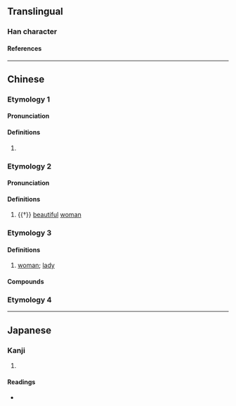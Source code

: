 {{character info/new}}
==Translingual==

===Han character===
{{Han char|rn=38|rad=女|as=06|sn=9|four=48450|canj=VOQ|ids=⿰女年}}

====References====
{{Han ref|kx=0260.180|dkj=06225|dj=0526.170|hdz=21044.120|uh=59E9}}

----

==Chinese==
{{zh-forms}}

===Etymology 1===

====Pronunciation====
{{zh-pron
|m=nián
|c=nin4
|cat=pn
}}

====Definitions====
{{zh-hanzi}}

# {{n-g|Used in female personal names.}}

===Etymology 2===

====Pronunciation====
{{zh-pron
|m=niàn
|c=nin6
|cat=n
}}

====Definitions====
{{zh-hanzi}}

# {{†}} [[beautiful]] [[woman]]

===Etymology 3===

====Definitions====
{{zh-hanzi}}

# {{lb|zh|Hainanese}} [[woman]]; [[lady]]

====Compounds====
{{zh-der|婆姩|婆姩儂|裁縫姩|廚房姩|東家姩|官姩|伯姩|嬸姩|大姩|妗姩|細姩|爹姩|親家姩}}

===Etymology 4===
{{zh-see|𢆡}}

----

==Japanese==

===Kanji===
{{ja-kanji|grade=|rs=女06}}

# {{defn|lang=ja|sort=女06}}

====Readings====
* {{ja-readings|on=[[でん]] (den), [[ねん]] (nen)|kun=}}